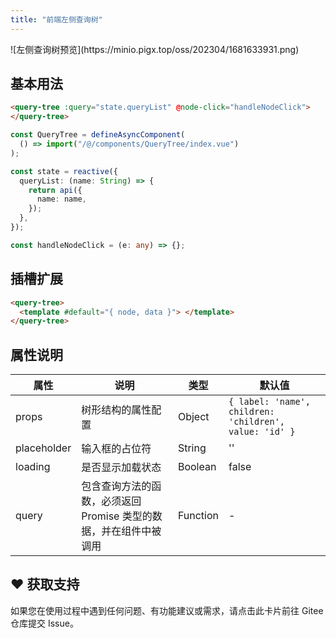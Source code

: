 ```yaml
---
title: "前端左侧查询树"
---
```


<Card title="组件预览" icon="image">
  ![左侧查询树预览](https://minio.pigx.top/oss/202304/1681633931.png)
</Card>

## 基本用法

```html
<query-tree :query="state.queryList" @node-click="handleNodeClick">
</query-tree>
```

```typescript
const QueryTree = defineAsyncComponent(
  () => import("/@/components/QueryTree/index.vue")
);

const state = reactive({
  queryList: (name: String) => {
    return api({
      name: name,
    });
  },
});

const handleNodeClick = (e: any) => {};
```

## 插槽扩展

```html
<query-tree>
  <template #default="{ node, data }"> </template>
</query-tree>
```

## 属性说明

| 属性 | 说明 | 类型 | 默认值 |
| --- | --- | --- | --- |
| props | 树形结构的属性配置 | Object | `{ label: 'name', children: 'children', value: 'id' }` |
| placeholder | 输入框的占位符 | String | '' |
| loading | 是否显示加载状态 | Boolean | false |
| query | 包含查询方法的函数，必须返回 Promise 类型的数据，并在组件中被调用 | Function | - |

## ♥️ 获取支持
<Card title="遇到问题？" horizontal icon="link" href="https://gitee.com/log4j/pig/issues">
  如果您在使用过程中遇到任何问题、有功能建议或需求，请点击此卡片前往 Gitee 仓库提交 Issue。
</Card>

